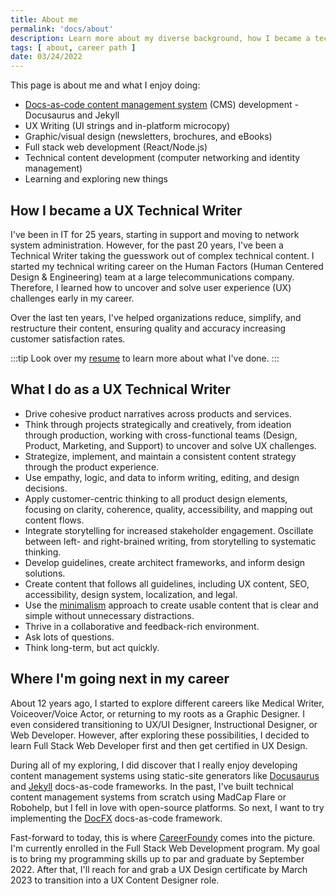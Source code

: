 ```yaml
---
title: About me
permalink: 'docs/about'
description: Learn more about my diverse background, how I became a technical writer, and where I'm next.
tags: [ about, career path ]
date: 03/24/2022
---
```


This page is about me and what I enjoy doing:
- [Docs-as-code content management system](https://craftyshamelessdrupal.patriciamcphee.repl.co/#1) (CMS) development - Docusaurus and Jekyll
- UX Writing (UI strings and in-platform microcopy)
- Graphic/visual design (newsletters, brochures, and eBooks)
- Full stack web development (React/Node.js)
- Technical content development (computer networking and identity management)
- Learning and exploring new things

## How I became a UX Technical Writer
I've been in IT for 25 years, starting in support and moving to network system administration. However, for the past 20 years, I've been a Technical Writer taking the guesswork out of complex technical content. I started my technical writing career on the Human Factors (Human Centered Design & Engineering) team at a large telecommunications company. Therefore, I learned how to uncover and solve user experience (UX) challenges early in my career. 

Over the last ten years, I've helped organizations reduce, simplify, and restructure their content, ensuring quality and accuracy increasing customer satisfaction rates.

:::tip
Look over my [resume](resume.mdx) to learn more about what I've done.
:::

## What I do as a UX Technical Writer

- Drive cohesive product narratives across products and services.
- Think through projects strategically and creatively, from ideation through production, working with cross-functional teams (Design, Product, Marketing, and Support) to uncover and solve UX challenges.
- Strategize, implement, and maintain a consistent content strategy through the product experience.
- Use empathy, logic, and data to inform writing, editing, and design decisions.
- Apply customer-centric thinking to all product design elements, focusing on clarity, coherence, quality, accessibility, and mapping out content flows.
- Integrate storytelling for increased stakeholder engagement. Oscillate between left- and right-brained writing, from storytelling to systematic thinking.
- Develop guidelines, create architect frameworks, and inform design solutions.
- Create content that follows all guidelines, including UX content, SEO, accessibility, design system, localization, and legal.
- Use the [minimalism](https://www.stilo.com/2017/05/04/dita-and-minimalism/#:~:text=Minimalism%2C%20when%20applied%20to%20technical%20writing%2C%20should%20result,2%20Usable%203%20Minimal%204%20Appropriate%205%20Findable) approach to create usable content that is clear and simple without unnecessary distractions.
- Thrive in a collaborative and feedback-rich environment.
- Ask lots of questions.
- Think long-term, but act quickly.


## Where I'm going next in my career

About 12 years ago, I started to explore different careers like Medical Writer, Voiceover/Voice Actor, or returning to my roots as a Graphic Designer. I even considered transitioning to UX/UI Designer, Instructional Designer, or Web Developer. However, after exploring these possibilities, I decided to learn Full Stack Web Developer first and then get certified in UX Design.  

During all of my exploring, I did discover that I really enjoy developing content management systems using static-site generators like [Docusaurus](https://docusaurus.io/docs) and [Jekyll](https://jekyllrb.com/) docs-as-code frameworks. In the past, I've built technical content management systems from scratch using MadCap Flare or Robohelp, but I fell in love with open-source platforms. So next, I want to try implementing the [DocFX](https://dotnet.github.io/docfx/tutorial/docfx_getting_started.html) docs-as-code framework.

Fast-forward to today, this is where [CareerFoundy](https://careerfoundry.com/en/courses/become-a-web-developer/) comes into the picture. I'm currently enrolled in the Full Stack Web Development program. My goal is to bring my programming skills up to par and graduate by September 2022. After that, I'll reach for and grab a UX Design certificate by March 2023 to transition into a UX Content Designer role. 


